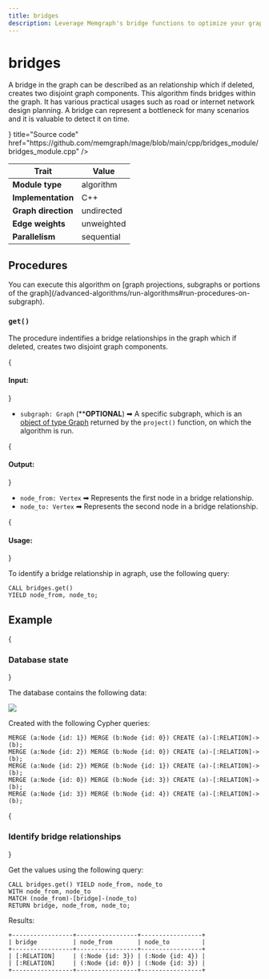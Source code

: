 ```yaml
---
title: bridges
description: Leverage Memgraph's bridge functions to optimize your graph analysis capabilities. Explore the advanced algorithmic potential with tailored tutorials and our docs.
---
```



# bridges

A bridge in the graph can be described as an relationship which if deleted,
creates two disjoint graph components. This algorithm finds bridges within the
graph. It has various practical usages such as road or internet network design
planning. A bridge can represent a bottleneck for many scenarios and it is
valuable to detect it on time.

<Cards>
  <Card
    icon={<GitHub />}
    title="Source code"
    href="https://github.com/memgraph/mage/blob/main/cpp/bridges_module/bridges_module.cpp"
  />
</Cards>

| Trait               | Value                                                 |
| ------------------- | ---------- |
| **Module type**     | algorithm  |
| **Implementation**  | C++        |
| **Graph direction** | undirected |
| **Edge weights**    | unweighted |
| **Parallelism**     | sequential |

## Procedures

<Callout type="info">
You can execute this algorithm on [graph projections, subgraphs or portions of the graph](/advanced-algorithms/run-algorithms#run-procedures-on-subgraph).
</Callout>

### `get()`

The procedure indentifies a bridge relationships in the graph which if deleted,
creates two disjoint graph components. 

{<h4> Input: </h4>}

- `subgraph: Graph` (****OPTIONAL**) ➡ A specific subgraph, which is an [object of type Graph](/advanced-algorithms/run-algorithms#run-procedures-on-subgraph) returned by the `project()` function, on which the algorithm is run.

{<h4> Output: </h4>}

* `node_from: Vertex` ➡ Represents the first node in a bridge relationship.
* `node_to: Vertex` ➡ Represents the second node in a bridge relationship.

{<h4> Usage: </h4>}

To identify a bridge relationship in agraph, use the following query: 

```cypher
CALL bridges.get()
YIELD node_from, node_to;
```

## Example

<Steps>

{<h3> Database state </h3>} 

The database contains the following data: 

![](/pages/advanced-algorithms/available-algorithms/bridges/bridges-1.png)

Created with the following Cypher queries:

```cypher
MERGE (a:Node {id: 1}) MERGE (b:Node {id: 0}) CREATE (a)-[:RELATION]->(b);
MERGE (a:Node {id: 2}) MERGE (b:Node {id: 0}) CREATE (a)-[:RELATION]->(b);
MERGE (a:Node {id: 2}) MERGE (b:Node {id: 1}) CREATE (a)-[:RELATION]->(b);
MERGE (a:Node {id: 0}) MERGE (b:Node {id: 3}) CREATE (a)-[:RELATION]->(b);
MERGE (a:Node {id: 3}) MERGE (b:Node {id: 4}) CREATE (a)-[:RELATION]->(b);
```

{<h3> Identify bridge relationships </h3>} 

Get the values using the following query:

```cypher
CALL bridges.get() YIELD node_from, node_to
WITH node_from, node_to
MATCH (node_from)-[bridge]-(node_to)
RETURN bridge, node_from, node_to;
```

Results:

```plaintext
+-----------------+-----------------+-----------------+
| bridge          | node_from       | node_to         |
+-----------------+-----------------+-----------------+
| [:RELATION]     | (:Node {id: 3}) | (:Node {id: 4}) |
| [:RELATION]     | (:Node {id: 0}) | (:Node {id: 3}) |
+-----------------+-----------------+-----------------+
```
</Steps>
